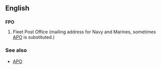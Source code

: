 ==English==

==={{Initialism}}===
'''FPO'''
# Fleet Post Office (mailing address for Navy and Marines, sometimes [[APO]] is substituted.)

===See also===
*[[APO]]